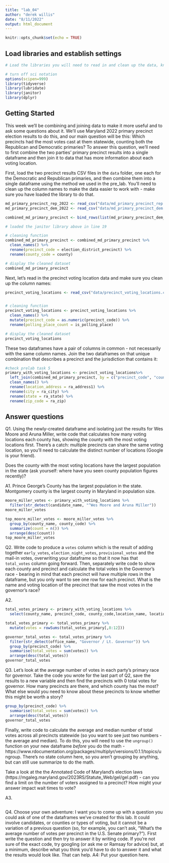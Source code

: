 ```yaml
---
title: "lab_04"
author: "derek willis"
date: "8/11/2022"
output: html_document
---
```


```r
knitr::opts_chunk$set(echo = TRUE)
```

## Load libraries and establish settings
```r
# Load the libraries you will need to read in and clean up the data, knowing that you can go back and add a library and re-run this block after you get a look at the dataframes.

# turn off sci notation
options(scipen=999)
library(tidyverse)
library(lubridate)
library(janitor)
library(dplyr)

```

## Getting Started

This week we'll be combining and joining data to make it more useful and to ask some questions about it. We'll use Maryland 2022 primary precinct election results to do this, and our main question will be this: Which precincts had the most votes cast at them statewide, counting both the Republican and Democratic primaries? To answer this question, we'll need to first combine the two parties' primary precinct results into a single dataframe and then join it to data that has more information about each voting location.

First, load the two precinct results CSV files in the `data` folder, one each for the Democratic and Republican primaries, and then combine them into a single dataframe using the method we used in the pre_lab. You'll need to clean up the column names to make the data easier to work with - make sure you have loaded the library to do that.

```r
md_primary_precinct_rep_2022 <- read_csv("data/md_primary_precinct_rep.csv")
md_primary_precinct_dem_2022 <- read_csv("data/md_primary_precinct_dem.csv")
```

```r
combined_md_primary_precinct <- bind_rows(list(md_primary_precinct_dem_2022, md_primary_precinct_rep_2022)) 

# loaded the janitor library above in line 19

# cleaning function
combined_md_primary_precinct <- combined_md_primary_precinct %>%
  clean_names() %>% 
  rename(precinct_code = election_district_precinct) %>% 
  rename(county_code = county)

# display the cleaned dataset
combined_md_primary_precinct
```

Next, let's read in the precinct voting location data and make sure you clean up the column names:

```r
precinct_voting_locations <- read_csv("data/precinct_voting_locations.csv")  


# cleaning function
precinct_voting_locations <- precinct_voting_locations %>% 
  clean_names() %>% 
  mutate(precinct_code = as.numeric(precinct_code)) %>% 
  rename(polling_place_count = is_polling_place)

# display the cleaned dataset
precinct_voting_locations

```

These two dataframes have a pair of columns in common - not necessarily with the same column names. Join the two dataframes on that unique combination that describes a precinct and the jurisdiction that contains it:


```r
#check prelab task 5
primary_with_voting_locations <- precinct_voting_locations%>%
  left_join(combined_md_primary_precinct, by = c("precinct_code", "county_code")) %>% 
  clean_names() %>% 
  rename(location_address = ra_address1) %>% 
  rename(city = ra_city) %>% 
  rename(state = ra_state) %>% 
  rename(zip_code = ra_zip)

```

## Answer questions

Q1. Using the newly-created dataframe and isolating just the results for Wes Moore and Aruna Miller, write code that calculates how many voting locations each county has, showing the county with the most voting locations first. There's a catch: multiple precincts can share the same voting location, so you'll need to calculate the distinct number of locations (Google is your friend).

Does the county with the most voting locations have the largest population in the state (ask yourself: where have you seen county population figures recently)?

A1. Prince George's County has the largest population in the state. Montgomery county is the largest county  in Maryland in population size. 

```r
moore_miller_votes <- primary_with_voting_locations %>% 
  filter(str_detect(candidate_name, "^Wes Moore and Aruna Miller"))
moore_miller_votes
```

```r
top_moore_miller_votes <- moore_miller_votes %>% 
  group_by(county_name, county_code) %>% 
  summarize(count = n()) %>% 
  arrange(desc(count))
top_moore_miller_votes
```


Q2. Write code to produce a `votes` column which is the result of adding together `early_votes`, `election_night_votes`, `provisional_votes` and the mail-in votes, overwriting your dataframe so that it now has that `total_votes` column going forward. Then, separately write code to show each county and precinct and calculate the total votes in the Governor's race - bearing in mind that each precinct will have multiple rows in the dataframe, but you only want to see one row for each precinct. What is the name and voting location of the precinct that saw the most votes in the governor's race? 

A2. 

```r
total_votes_primary <- primary_with_voting_locations %>% 
  select(county_name, precinct_code, county_code,location_name, location_address, city, office_name, early_votes, election_night_votes, provisional_votes, mail_in_ballot_1_votes, mail_in_ballot_2_votes)

total_votes_primary <- total_votes_primary %>% 
  mutate(votes = rowSums(total_votes_primary[,8:12]))
```


```r
governor_total_votes <- total_votes_primary %>% 
  filter(str_detect(office_name, "Governor / Lt. Governor")) %>% 
  group_by(precinct_code) %>% 
  summarise(total_votes = sum(votes)) %>% 
  arrange(desc(total_votes))
governor_total_votes

```

Q3. Let's look at the average number of votes in each party's primary race for governor. Take the code you wrote for the last part of Q2, save the results to a new variable and then find the precincts with 0 total votes for governor. How many precincts are there, and which county has the most? What else would you need to know about these precincts to know whether this might be worth a story?

```r
group_by(precinct_code) %>% 
  summarise(total_votes = sum(votes)) %>% 
  arrange(desc(total_votes))
governor_total_votes
```

Finally, write code to calculate the average and median number of total votes across all precincts statewide (so you want to see just two numbers - the average and median). To do this, you will need to use the `ungroup()` function on your new dataframe _before_ you do the math - https://www.rdocumentation.org/packages/multiplyr/versions/0.1.1/topics/ungroup. There's no state column here, so you aren't grouping by anything, but can still use summarize to do the math.

Take a look at the the Annotated Code of Maryland's election laws (https://mgaleg.maryland.gov/2023RS/Statute_Web/gel/gel.pdf) - can you find a limit on the number of voters assigned to a precinct? How might your answer impact wait times to vote?

A3. 

```r
```

Q4. Choose your own adventure: I want you to come up with a question you could ask of one of the dataframes we've created for this lab. It could involve candidates, or counties or types of voting, but it cannot be a variation of a previous question (so, for example, you can't ask, "What's the average number of votes per precinct in the U.S. Senate primary?"). First write the question and then try to answer it by writing code. If you're not sure of the exact code, try googling (or ask me or Ramsay for advice) but, at a minimum, describe what you think you'd have to do to answer it and what the results would look like. That can help.
A4: Put your question here.

```r
```
